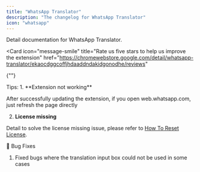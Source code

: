 ```yaml
---
title: "WhatsApp Translator"
description: "The changelog for WhatsApp Translator"
icon: "whatsapp"
---
```


<CardGroup cols={2}>
  <Card
    icon="whatsapp"
    title="WhatsApp Translator Document"
    href="/whatsapp-translator"
  >
    Detail documentation for WhatsApp Translator.
  </Card>

  <Card
    icon="message-smile"
    title="Rate us five stars to help us improve the extension"
    href="https://chromewebstore.google.com/detail/whatsapp-translator/ekaocdggcoffjhdaaddndakidgonodhe/reviews"
  >
{""}
  </Card>
</CardGroup>

<Tip>
Tips:
1. **Extension not working**

After successfully updating the extension, if you open web.whatsapp.com, just refresh the page directly

2. **License missing**

Detail to solve the license missing issue, please refer to [How To Reset License](/troubleshooting/how-to-reset-license).

</Tip>

<Update label="v1.5.2">
🐛 Bug Fixes

1. Fixed bugs where the translation input box could not be used in some cases

</Update>

